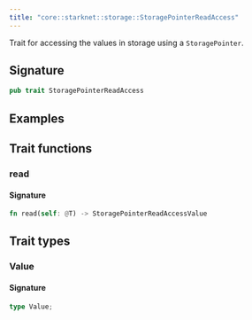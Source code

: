 ```yaml
---
title: "core::starknet::storage::StoragePointerReadAccess"
---
```


Trait for accessing the values in storage using a `StoragePointer`.

## Signature

```rust
pub trait StoragePointerReadAccess
```



## Examples


## Trait functions

### read







#### Signature

```rust
fn read(self: @T) -> StoragePointerReadAccessValue
```


## Trait types

### Value


#### Signature

```rust
type Value;
```


